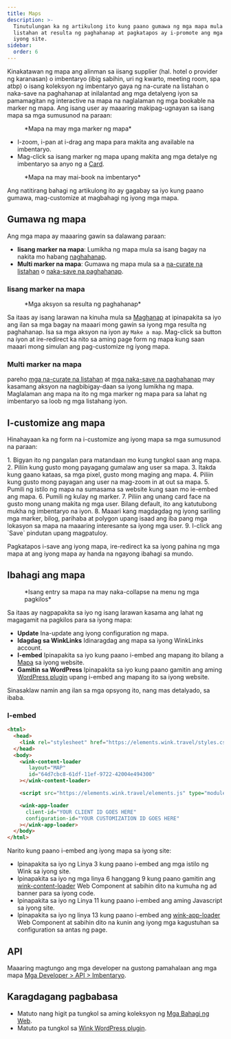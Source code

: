 ```yaml
---
title: Maps
description: >-
  Tinutulungan ka ng artikulong ito kung paano gumawa ng mga mapa mula sa mga
  listahan at resulta ng paghahanap at pagkatapos ay i-promote ang mga ito sa
  iyong site.
sidebar:
  order: 6
---
```


Kinakatawan ng mapa ang alinman sa iisang supplier (hal. hotel o provider ng karanasan) o imbentaryo (ibig sabihin, uri ng kwarto, meeting room, spa atbp) o isang koleksyon ng imbentaryo gaya ng na-curate na listahan o naka-save na paghahanap at inilalantad ang mga detalyeng iyon sa pamamagitan ng interactive na mapa na naglalaman ng mga bookable na marker ng mapa.
Ang isang user ay maaaring makipag-ugnayan sa isang mapa sa mga sumusunod na paraan:

<figure>
  <CloudinaryImage width="700" height="393" resize="scale" quality="best" alt="Mapa na may mga marker" src="academy/map-example" errorImage="noimage_opaque_nyrtl0.png" />

  <figcaption>*Mapa na may mga marker ng mapa*</figcaption>
</figure>


* I-zoom, i-pan at i-drag ang mapa para makita ang available na imbentaryo.
* Mag-click sa isang marker ng mapa upang makita ang mga detalye ng imbentaryo sa anyo ng a [Card](/studio/cards).

<figure>
  <CloudinaryImage width="700" height="568" resize="scale" quality="best" alt="Mapa na nakabukas ang card" src="academy/map-example-card" errorImage="noimage_opaque_nyrtl0.png" />

  <figcaption>*Mapa na may mai-book na imbentaryo*</figcaption>
</figure>


Ang natitirang bahagi ng artikulong ito ay gagabay sa iyo kung paano gumawa, mag-customize at magbahagi ng iyong mga mapa.

## Gumawa ng mapa

Ang mga mapa ay maaaring gawin sa dalawang paraan:

* **Iisang marker na mapa**: Lumikha ng mapa mula sa isang bagay na nakita mo habang [naghahanap](/studio/search).
* **Multi marker na mapa**: Gumawa ng mapa mula sa a [na-curate na listahan](/studio/curated-lists) o [naka-save na paghahanap](/studio/saved-searches).

### Iisang marker na mapa

<figure>
  <CloudinaryImage width="350" height="238" resize="scale" quality="best" alt="Mga aksyon" src="academy/inventory-actions" errorImage="noimage_opaque_nyrtl0.png" />

  <figcaption>*Mga aksyon sa resulta ng paghahanap*</figcaption>
</figure>


Sa itaas ay isang larawan na kinuha mula sa [Maghanap](/studio/search) at ipinapakita sa iyo ang ilan sa mga bagay na maaari mong gawin sa iyong mga resulta ng paghahanap. Isa sa mga aksyon na iyon ay `Make a map`.
Mag-click sa button na iyon at ire-redirect ka nito sa aming page form ng mapa kung saan maaari mong simulan ang pag-customize ng iyong mapa.

### Multi marker na mapa

pareho [mga na-curate na listahan](/studio/curated-lists#list-actions) at [mga naka-save na paghahanap](/studio/saved-searches#list-actions) may kasamang aksyon na nagbibigay-daan sa iyong lumikha ng mapa. Maglalaman ang mapa na ito ng mga marker ng mapa para sa lahat ng imbentaryo sa loob ng mga listahang iyon.

## I-customize ang mapa

Hinahayaan ka ng form na i-customize ang iyong mapa sa mga sumusunod na paraan:

<Steps>
  1. Bigyan ito ng pangalan para matandaan mo kung tungkol saan ang mapa.
  2. Piliin kung gusto mong payagang gumalaw ang user sa mapa.
  3. Itakda kung gaano kataas, sa mga pixel, gusto mong maging ang mapa.
  4. Piliin kung gusto mong payagan ang user na mag-zoom in at out sa mapa.
  5. Pumili ng istilo ng mapa na sumasama sa website kung saan mo ie-embed ang mapa.
  6. Pumili ng kulay ng marker.
  7. Piliin ang unang card face na gusto mong unang makita ng mga user. Bilang default, ito ang katutubong mukha ng imbentaryo na iyon.
  8. Maaari kang magdagdag ng iyong sariling mga marker, bilog, parihaba at polygon upang isaad ang iba pang mga lokasyon sa mapa na maaaring interesante sa iyong mga user.
  9. I-click ang `Save` pindutan upang magpatuloy.
</Steps>


Pagkatapos i-save ang iyong mapa, ire-redirect ka sa iyong pahina ng mga mapa at ang iyong mapa ay handa na ngayong ibahagi sa mundo.

## Ibahagi ang mapa

<figure>
  <CloudinaryImage width="350" height="946" resize="scale" quality="best" alt="Mapa" src="academy/map" errorImage="noimage_opaque_nyrtl0.png" />

  <figcaption>*Isang entry sa mapa na may naka-collapse na menu ng mga pagkilos*</figcaption>
</figure>


Sa itaas ay nagpapakita sa iyo ng isang larawan kasama ang lahat ng magagamit na pagkilos para sa iyong mapa:

* **Update** Ina-update ang iyong configuration ng mapa.
* **Idagdag sa WinkLinks** Idinaragdag ang mapa sa iyong WinkLinks account.
* **I-embed** Ipinapakita sa iyo kung paano i-embed ang mapang ito bilang a [Mapa](/developers/web-components/#content-loader) sa iyong website.
* **Gamitin sa WordPress** Ipinapakita sa iyo kung paano gamitin ang aming [WordPress plugin](/developers/wordpress) upang i-embed ang mapang ito sa iyong website.

Sinasaklaw namin ang ilan sa mga opsyong ito, nang mas detalyado, sa ibaba.

### I-embed

```html {3, 6-9, 11, 13-16}
<html>
  <head>
    <link rel="stylesheet" href="https://elements.wink.travel/styles.css"></link>
  </head>
  <body>
    <wink-content-loader
       layout="MAP"
       id="64d7cbc8-61df-11ef-9722-42004e494300"
    ></wink-content-loader>

    <script src="https://elements.wink.travel/elements.js" type="module" defer></script>

    <wink-app-loader
      client-id="YOUR CLIENT ID GOES HERE"
      configuration-id="YOUR CUSTOMIZATION ID GOES HERE"
    ></wink-app-loader>
  </body>
</html>
```

Narito kung paano i-embed ang iyong mapa sa iyong site:

* Ipinapakita sa iyo ng Linya 3 kung paano i-embed ang mga istilo ng Wink sa iyong site.
* Ipinapakita sa iyo ng mga linya 6 hanggang 9 kung paano gamitin ang [wink-content-loader](/developers/web-components/#content-loader) Web Component at sabihin dito na kumuha ng ad banner para sa iyong code.
* Ipinapakita sa iyo ng Linya 11 kung paano i-embed ang aming Javascript sa iyong site.
* Ipinapakita sa iyo ng linya 13 kung paano i-embed ang [wink-app-loader](/developers/web-components/#application-loader) Web Component at sabihin dito na kunin ang iyong mga kagustuhan sa configuration sa antas ng page.

## API

Maaaring magtungo ang mga developer na gustong pamahalaan ang mga mapa [Mga Developer > API > Imbentaryo](/developers/apis/#inventory-api).

## Karagdagang pagbabasa

* Matuto nang higit pa tungkol sa aming koleksyon ng [Mga Bahagi ng Web](/developers/web-components).
* Matuto pa tungkol sa [Wink WordPress plugin](/developers/wordpress).

